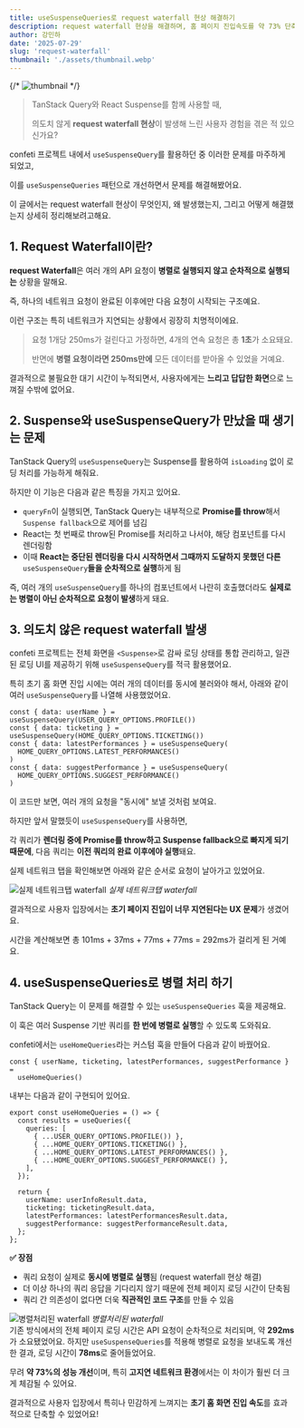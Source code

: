 ```yaml
---
title: useSuspenseQueries로 request waterfall 현상 해결하기
description: request waterfall 현상을 해결하며, 홈 페이지 진입속도를 약 73% 단축시킨 경험을 공유해요.
author: 강민하
date: '2025-07-29'
slug: 'request-waterfall'
thumbnail: './assets/thumbnail.webp'
---
```


{/* ![thumbnail](./assets/thumbnail.webp) */}

> TanStack Query와 React Suspense를 함께 사용할 때,
>
> 의도치 않게 **request waterfall 현상**이 발생해 느린 사용자 경험을 겪은 적 있으신가요?

confeti 프로젝트 내에서 `useSuspenseQuery`를 활용하던 중 이러한 문제를 마주하게 되었고,

이를 `useSuspenseQueries` 패턴으로 개선하면서 문제를 해결해봤어요.

이 글에서는 request waterfall 현상이 무엇인지, 왜 발생했는지, 그리고 어떻게 해결했는지 상세히 정리해보려고해요.

## 1. Request Waterfall이란?

**request Waterfall**은 여러 개의 API 요청이 **병렬로 실행되지 않고 순차적으로 실행되는** 상황을 말해요.

즉, 하나의 네트워크 요청이 완료된 이후에만 다음 요청이 시작되는 구조예요.

이런 구조는 특히 네트워크가 지연되는 상황에서 굉장히 치명적이에요.

> 요청 1개당 250ms가 걸린다고 가정하면, 4개의 연속 요청은 총 **1초**가 소요돼요.
>
> 반면에 **병렬 요청이라면 250ms만에** 모든 데이터를 받아올 수 있었을 거예요.

결과적으로 불필요한 대기 시간이 누적되면서, 사용자에게는 **느리고 답답한 화면**으로 느껴질 수밖에 없어요.

## 2. Suspense와 useSuspenseQuery가 만났을 때 생기는 문제

TanStack Query의 `useSuspenseQuery`는 Suspense를 활용하여 `isLoading` 없이 로딩 처리를 가능하게 해줘요.

하지만 이 기능은 다음과 같은 특징을 가지고 있어요.

- `queryFn`이 실행되면, TanStack Query는 내부적으로 **Promise를 throw**해서 `Suspense fallback`으로 제어를 넘김
- React는 첫 번째로 throw된 Promise를 처리하고 나서야, 해당 컴포넌트를 다시 렌더링함
- 이때 **React는 중단된 렌더링을 다시 시작하면서 그때까지 도달하지 못했던 다른** `useSuspenseQuery`**들을 순차적으로 실행**하게 됨

즉, 여러 개의 `useSuspenseQuery`를 하나의 컴포넌트에서 나란히 호출했더라도 **실제로는 병렬이 아닌 순차적으로 요청이 발생**하게 돼요.

## 3. 의도치 않은 request waterfall 발생

confeti 프로젝트는 전체 화면을 `<Suspense>`로 감싸 로딩 상태를 통합 관리하고, 일관된 로딩 UI를 제공하기 위해 `useSuspenseQuery`를 적극 활용했어요.

특히 초기 홈 화면 진입 시에는 여러 개의 데이터를 동시에 불러와야 해서, 아래와 같이 여러 `useSuspenseQuery`를 나열해 사용했었어요.

```tsx
const { data: userName } = useSuspenseQuery(USER_QUERY_OPTIONS.PROFILE())
const { data: ticketing } = useSuspenseQuery(HOME_QUERY_OPTIONS.TICKETING())
const { data: latestPerformances } = useSuspenseQuery(
  HOME_QUERY_OPTIONS.LATEST_PERFORMANCES()
)
const { data: suggestPerformance } = useSuspenseQuery(
  HOME_QUERY_OPTIONS.SUGGEST_PERFORMANCE()
)
```

이 코드만 보면, 여러 개의 요청을 "동시에" 보낼 것처럼 보여요.

하지만 앞서 말했듯이 `useSuspenseQuery`를 사용하면,

각 쿼리가 **렌더링 중에 Promise를 throw하고 Suspense fallback으로 빠지게 되기 때문에**, 다음 쿼리는 **이전 쿼리의 완료 이후에야 실행**돼요.

실제 네트워크 탭을 확인해보면 아래와 같은 순서로 요청이 날아가고 있었어요.

![실제 네트워크탭 waterfall](./assets/network-waterfall.webp)
_실제 네트워크탭 waterfall_

결과적으로 사용자 입장에서는 **초기 페이지 진입이 너무 지연된다는 UX 문제**가 생겼어요.

시간을 계산해보면 총 101ms + 37ms + 77ms + 77ms = 292ms가 걸리게 된 거예요.

## 4. useSuspenseQueries로 병렬 처리 하기

TanStack Query는 이 문제를 해결할 수 있는 `useSuspenseQueries` 훅을 제공해요.

이 훅은 여러 Suspense 기반 쿼리를 **한 번에 병렬로 실행**할 수 있도록 도와줘요.

confeti에서는 `useHomeQueries`라는 커스텀 훅을 만들어 다음과 같이 바꿨어요.

```tsx
const { userName, ticketing, latestPerformances, suggestPerformance } =
  useHomeQueries()
```

내부는 다음과 같이 구현되어 있어요.

```tsx
export const useHomeQueries = () => {
  const results = useQueries({
    queries: [
      { ...USER_QUERY_OPTIONS.PROFILE()) },
      { ...HOME_QUERY_OPTIONS.TICKETING() },
      { ...HOME_QUERY_OPTIONS.LATEST_PERFORMANCES() },
      { ...HOME_QUERY_OPTIONS.SUGGEST_PERFORMANCE() },
    ],
  });

  return {
    userName: userInfoResult.data,
    ticketing: ticketingResult.data,
    latestPerformances: latestPerformancesResult.data,
    suggestPerformance: suggestPerformanceResult.data,
  };
};
```

**✅ 장점**

- 쿼리 요청이 실제로 **동시에 병렬로 실행**됨 (request waterfall 현상 해결)
- 더 이상 하나의 쿼리 응답을 기다리지 않기 때문에 전체 페이지 로딩 시간이 단축됨
- 쿼리 간 의존성이 없다면 더욱 **직관적인 코드 구조**를 만들 수 있음

![병렬처리된 waterfall](./assets/parallel-waterfall.webp)
_병렬처리된 waterfall_
<br/>
기존 방식에서의 전체 페이지 로딩 시간은 API 요청이 순차적으로 처리되며, 약 **292ms**가 소요됐었어요.
하지만 `useSuspenseQueries`를 적용해 병렬로 요청을 보내도록 개선한 결과, 로딩 시간이 **78ms**로 줄어들었어요.

무려 **약 73%의 성능 개선**이며, 특히 **고지연 네트워크 환경**에서는 이 차이가 훨씬 더 크게 체감될 수 있어요.

결과적으로 사용자 입장에서 특히나 민감하게 느껴지는 **초기 홈 화면 진입 속도**를 효과적으로 단축할 수 있었어요!
